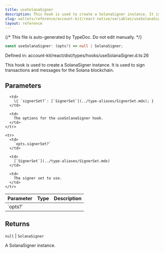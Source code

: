 ```yaml
---
title: useSolanaSigner
description: This hook is used to create a SolanaSigner instance. It is used to sign transactions and messages for the Solana blockchain.
slug: wallets/reference/account-kit/react-native/variables/useSolanaSigner
layout: reference
---
```


{/* This file is auto-generated by TypeDoc. Do not edit manually. */}

```ts
const useSolanaSigner: (opts?) => null | SolanaSigner;
```

Defined in: account-kit/react/dist/types/hooks/useSolanaSigner.d.ts:26

This hook is used to create a SolanaSigner instance.
It is used to sign transactions and messages for the Solana blockchain.

## Parameters

<table>
  <thead>
    <tr>
      <th align="left">Parameter</th>
      <th align="left">Type</th>
      <th align="left">Description</th>
    </tr>
  </thead>

  <tbody>
    <tr>
      <td>
        `opts?`
      </td>

      <td>
        \{ `signerSet?`: [`SignerSet`](../type-aliases/SignerSet.mdx); }
      </td>

      <td>
        The options for the useSolanaSigner hook.
      </td>
    </tr>

    <tr>
      <td>
        `opts.signerSet?`
      </td>

      <td>
        [`SignerSet`](../type-aliases/SignerSet.mdx)
      </td>

      <td>
        The signer set to use.
      </td>
    </tr>

  </tbody>
</table>

## Returns

`null` | `SolanaSigner`

A SolanaSigner instance.

